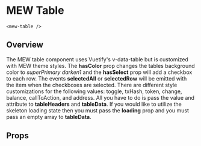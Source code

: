
# MEW Table

`<mew-table />`

## Overview

The MEW table component uses Vuetify's v-data-table but is customized with MEW theme styles.
The **hasColor** prop changes the tables background color to _superPrimary darken1_ and the **hasSelect** prop
will add a checkbox to each row. The events **selectedAll** or **selectedRow** will be emitted with the item when
the checkboxes are selected. There are different style customizations for the following values:
toggle, txHash, token, change, balance, callToAction, and
address. All you have to do is pass the value and attribute to **tableHeaders** and **tableData**. If you would like to
utilize the skeleton loading state then you must pass the **loading** prop and you must pass an empty array
to **tableData**.

## Props

<Props of={MewTable} />
<Preview>
  <Story id='mewtable--mew-table' />
</Preview>
